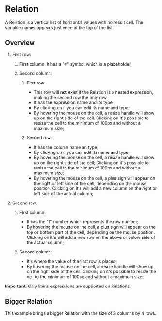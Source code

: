 
<Meta title="MDX/Relation" of={Relation} />

# Relation

A Relation is a vertical list of horizontal values with no result cell. The variable names appears just once at the top of the list.

## Overview

1. First row:

   1. First column: It has a "#" symbol which is a placeholder;
   2. Second column:

      1. First row:

         - This row will **not** exist if the Relation is a nested expression, making the second row the only row.
         - It has the expression name and its type;
         - By clicking on it you can edit its name and type;
         - By hovering the mouse on the cell, a resize handle will show up on the right side of the cell.
           Clicking on it's possible to resize the cell to the minimum of 100px and without a maximum size;

      2. Second row:
         - It has the column name an type;
         - By clicking on it you can edit its name and type;
         - By hovering the mouse on the cell, a resize handle will show up on the right side of the cell;
           Clicking on it's possible to resize the cell to the minimum of 100px and without a maximum size;
         - By hovering the mouse on the cell, a plus sign will appear on the right or left side of the cell, depending on the mouse position.
           Clicking on it's will add a new column on the right or left side of the actual column;

2. Second row:

   1. First column:

      - It has the "1" number which represents the row number;
      - By hovering the mouse on the cell, a plus sign will appear on the top or bottom part of the cell, depending on the mouse position.
        Clicking on it's will add a new row on the above or below side of the actual column;

   2. Second column:
      - It's where the value of the first row is placed;
      - By hovering the mouse on the cell, a resize handle will show up on the right side of the cell.
        Clicking on it's possible to resize the cell to the minimum of 100px and without a maximum size;

**Important**: Only literal expressions are supported on Relations.

<Canvas>
  <Story of={Relation.Base} />
</Canvas>

## Bigger Relation

This example brings a bigger Relation with the size of 3 columns by 4 rows.

<Canvas>
  <Story of={Relation.BiggerRelation} />
</Canvas>
